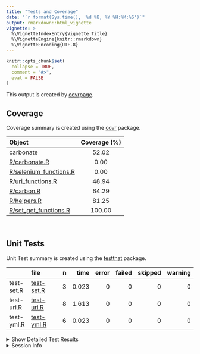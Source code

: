 ```yaml
---
title: "Tests and Coverage"
date: "`r format(Sys.time(), '%d %B, %Y %H:%M:%S')`"
output: rmarkdown::html_vignette
vignette: >
  %\VignetteIndexEntry{Vignette Title}
  %\VignetteEngine{knitr::rmarkdown}
  %\VignetteEncoding{UTF-8}
---
```

  
```r
knitr::opts_chunk$set(
  collapse = TRUE,
  comment = "#>",
  eval = FALSE
)
```

<!--- Placeholder for tests/README.md Do Not Edit--->
This output is created by
[covrpage](https://github.com/yonicd/covrpage).

## Coverage

Coverage summary is created using the
[covr](https://github.com/r-lib/covr) package.

| Object                                               | Coverage (%) |
| :--------------------------------------------------- | :----------: |
| carbonate                                            |    52.02     |
| [R/carbonate.R](../R/carbonate.R)                    |     0.00     |
| [R/selenium\_functions.R](../R/selenium_functions.R) |     0.00     |
| [R/uri\_functions.R](../R/uri_functions.R)           |    48.94     |
| [R/carbon.R](../R/carbon.R)                          |    64.29     |
| [R/helpers.R](../R/helpers.R)                        |    81.25     |
| [R/set\_get\_functions.R](../R/set_get_functions.R)  |    100.00    |

<br>

## Unit Tests

Unit Test summary is created using the
[testthat](https://github.com/r-lib/testthat)
package.

|            | file                              | n |  time | error | failed | skipped | warning |
| ---------- | :-------------------------------- | -: | ----: | ----: | -----: | ------: | ------: |
| test-set.R | [test-set.R](testthat/test-set.R) | 3 | 0.023 |     0 |      0 |       0 |       0 |
| test-uri.R | [test-uri.R](testthat/test-uri.R) | 8 | 1.613 |     0 |      0 |       0 |       0 |
| test-yml.R | [test-yml.R](testthat/test-yml.R) | 6 | 0.023 |     0 |      0 |       0 |       0 |

<details closed>

<summary> Show Detailed Test Results
</summary>

| file                                  | context | test                                        | status | n |  time |
| :------------------------------------ | :------ | :------------------------------------------ | :----- | -: | ----: |
| [test-set.R](testthat/test-set.R#L9)  | set\_   | set functions: set\_template                | PASS   | 1 | 0.019 |
| [test-set.R](testthat/test-set.R#L14) | set\_   | set functions: set\_font\_family            | PASS   | 1 | 0.003 |
| [test-set.R](testthat/test-set.R#L19) | set\_   | set functions: set\_windows\_control\_theme | PASS   | 1 | 0.001 |
| [test-uri.R](testthat/test-uri.R#L10) | uri     | options: benchmark                          | PASS   | 1 | 0.008 |
| [test-uri.R](testthat/test-uri.R#L20) | uri     | uri: benchmark                              | PASS   | 1 | 0.003 |
| [test-uri.R](testthat/test-uri.R#L24) | uri     | uri: 200                                    | PASS   | 1 | 0.834 |
| [test-uri.R](testthat/test-uri.R#L32) | uri     | encode: encode character                    | PASS   | 1 | 0.002 |
| [test-uri.R](testthat/test-uri.R#L36) | uri     | encode: no encode character                 | PASS   | 1 | 0.002 |
| [test-uri.R](testthat/test-uri.R#L44) | uri     | tiny: valid tiny                            | PASS   | 1 | 0.521 |
| [test-uri.R](testthat/test-uri.R#L50) | uri     | tiny: clipboard                             | PASS   | 1 | 0.240 |
| [test-uri.R](testthat/test-uri.R#)    | uri     | bad template: error uri                     | PASS   | 1 | 0.003 |
| [test-yml.R](testthat/test-yml.R#L37) | yml     | yaml fields: rgba                           | PASS   | 1 | 0.004 |
| [test-yml.R](testthat/test-yml.R#L42) | yml     | yaml fields: template                       | PASS   | 1 | 0.002 |
| [test-yml.R](testthat/test-yml.R#L47) | yml     | yaml fields: bad font family                | PASS   | 1 | 0.002 |
| [test-yml.R](testthat/test-yml.R#L52) | yml     | yaml fields: pv                             | PASS   | 1 | 0.002 |
| [test-yml.R](testthat/test-yml.R#L57) | yml     | yaml fields: ph                             | PASS   | 1 | 0.012 |
| [test-yml.R](testthat/test-yml.R#L76) | yml     | namesless palette: fill in palette          | PASS   | 1 | 0.001 |

</details>

<details>

<summary> Session Info </summary>

| Field    | Value                               |
| :------- | :---------------------------------- |
| Version  | R version 3.5.1 (2018-07-02)        |
| Platform | x86\_64-apple-darwin15.6.0 (64-bit) |
| Running  | macOS High Sierra 10.13.5           |
| Language | en\_US                              |
| Timezone | America/New\_York                   |

| Package  | Version |
| :------- | :------ |
| testthat | 2.0.0   |
| covr     | 3.1.0   |
| covrpage | 0.0.53  |

</details>

<!--- Final Status : pass --->
